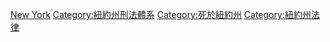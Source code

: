 {{Cat main}}

[[Category:美國各州死刑制度|New York]]
[[Category:紐約州刑法體系|Category:紐約州刑法體系]]
[[Category:死於紐約州|Category:死於紐約州]]
[[Category:紐約州法律|Category:紐約州法律]]